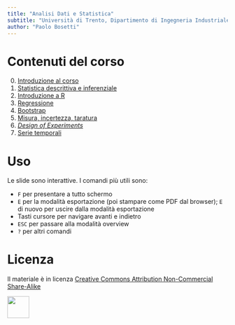```yaml
---
title: "Analisi Dati e Statistica"
subtitle: "Università di Trento, Dipartimento di Ingegneria Industriale"
author: "Paolo Bosetti"
---
```


# Contenuti del corso

0.  [Introduzione al corso](adas-0){target="_blank"}
1.  [Statistica descrittiva e inferenziale](adas-1){target="_blank"}
2.  [Introduzione a R](adas-2){target="_blank"}
3.  [Regressione](adas-3){target="_blank"}
4.  [Bootstrap](adas-4){target="_blank"}
5.  [Misura, incertezza, taratura](adas-5){target="\"_blank"}
6.  [*Design of Experiments*](adas-6){target="\"_blank"}
7.  [Serie temporali](adas-8){target="_blank"}

# Uso

Le slide sono interattive. I comandi più utili sono:

-   `F` per presentare a tutto schermo
-   `E` per la modalità esportazione (poi stampare come PDF dal browser); `E` di nuovo per uscire dalla modalità esportazione
-   Tasti cursore per navigare avanti e indietro
-   `ESC` per passare alla modalità overview
-   `?` per altri comandi

# Licenza

Il materiale è in licenza [Creative Commons Attribution Non-Commercial Share-Alike](https://creativecommons.org/licenses/by-nc-sa/4.0/)

![](http://mirrors.creativecommons.org/presskit/buttons/88x31/png/by-nc-sa.eu.png){height="50"}
